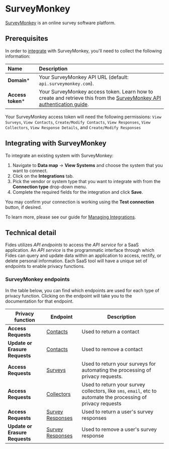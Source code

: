 
# SurveyMonkey
[SurveyMonkey](https://www.surveymonkey.com/) is an online survey software platform.

## Prerequisites

In order to [integrate](../) with SurveyMonkey, you'll need to collect the following information:

| Name                       | Description                                                                                                                             |
| :------------------------- | :-------------------------------------------------------------------------------------------------------------------------------------- |
| **Domain***                | Your SurveyMonkey API URL (default: `api.surveymonkey.com`). |
| **Access token***             | Your SurveyMonkey access token. Learn how to create and retrieve this from the [SurveyMonkey API authentication guide](https://api.surveymonkey.com/v3/docs?shell#authentication). |

<Callout emoji="" type="info"> Your SurveyMonkey access token will need the following permissions: `View Surveys`, `View Contacts`, `Create/Modify Contacts`, `View Responses`, `View Collectors`, `View Response Details`, and `Create/Modify Responses`</Callout>

## Integrating with SurveyMonkey
To integrate an existing system with SurveyMonkey:

1. Navigate to **Data map** → **View Systems** and choose the system that you want to connect.
2. Click on the **Integrations** tab.
3. Pick the vendor or system type that you want to integrate with from the **Connection type** drop-down menu.
4. Complete the required fields for the integration and click **Save**. 

You may confirm your connection is working using the **Test connection** button, if desired.

To learn more, please see our guide for [Managing Integrations](/user-guides/integrations/manage-integrations).

## Technical detail 

Fides utilizes _API endpoints_ to access the _API service_ for a SaaS application. An _API service_ is the programmatic interface through which Fides can query and update data within an application to access, rectify, or delete personal information. Each SaaS tool will have a unique set of endpoints to enable privacy functions. 

### SurveyMonkey endpoints
In the table below, you can find which endpoints are used for each type of privacy function. Clicking on the endpoint will take you to the documentation for that endpoint.

| Privacy function | Endpoint | Description |
|----|----|----|
| **Access Requests**            | [Contacts](https://api.surveymonkey.com/v3/docs?shell#api-endpoints-get-contacts) | Used to return a contact |
| **Update or Erasure Requests** | [Contacts](https://api.surveymonkey.com/v3/docs?shell#api-endpoints-get-contacts-id-) | Used to remove a contact |
| **Access Requests**            | [Surveys](https://api.surveymonkey.com/v3/docs?shell#api-endpoints-get-surveys) | Used to return your surveys for automating the processing of privacy requests. |
| **Access Requests**            | [Collectors](https://api.surveymonkey.com/v3/docs?shell#api-endpoints-get-surveys-id-collectors) | Used to return your survey collectors, like `sms`, `email`, etc to automate the processing of privacy requests |
| **Access Requests**            | [Survey Responses](https://api.surveymonkey.com/v3/docs?shell#api-endpoints-get-collectors-id-responses-bulk) | Used to return a user's survey responses|
| **Update or Erasure Requests** | [Survey Responses](https://api.surveymonkey.com/v3/docs?shell#api-endpoints-get-collectors-collector_id-responses-response_id-) | Used to remove a user's survey response |
